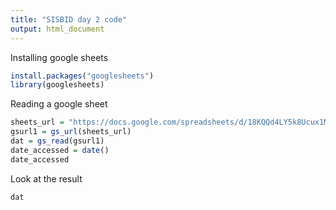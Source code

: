 ---
title: "SISBID day 2 code"
output: html_document
---

Installing google sheets
```{r}
install.packages("googlesheets")
library(googlesheets)

```

Reading a google sheet

```{r}
sheets_url = "https://docs.google.com/spreadsheets/d/18KQQd4LY5k8Ucux1MvWCsQGQJlvd0ECTnn-3ixdOKFM/pubhtml"
gsurl1 = gs_url(sheets_url)
dat = gs_read(gsurl1)
date_accessed = date()
date_accessed

```


Look at the result

```{r lookatresult}
dat
```

